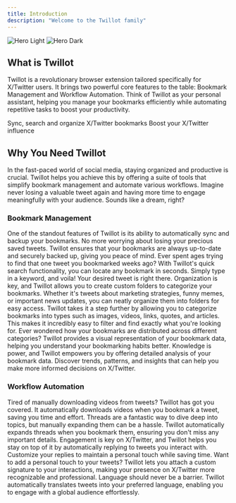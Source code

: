 ```yaml
---
title: Introduction
description: "Welcome to the Twillot family"
---
```


<img
  className="block dark:hidden"
  src="/images/hero-light.svg"
  alt="Hero Light"
/>
<img
  className="hidden dark:block"
  src="/images/hero-dark.svg"
  alt="Hero Dark"
/>

## What is Twillot

Twillot is a revolutionary browser extension tailored specifically for X/Twitter users. It brings two powerful core features to the table: Bookmark Management and Workflow Automation. Think of Twillot as your personal assistant, helping you manage your bookmarks efficiently while automating repetitive tasks to boost your productivity.

<CardGroup cols={2}>
  <Card title="Bookmark Management" icon="bookmark" href="/bookmarks">
    Sync, search and organize X/Twitter bookmarks
  </Card>
  <Card title="Workflow Automation" icon="code-branch" href="/workflows">
    Boost your X/Twitter influence
  </Card>
</CardGroup>

## Why You Need Twillot

In the fast-paced world of social media, staying organized and productive is crucial. Twillot helps you achieve this by offering a suite of tools that simplify bookmark management and automate various workflows. Imagine never losing a valuable tweet again and having more time to engage meaningfully with your audience. Sounds like a dream, right?

### Bookmark Management

<AccordionGroup>
  <Accordion title="Automatic Sync and Backup">
    One of the standout features of Twillot is its ability to automatically sync
    and backup your bookmarks. No more worrying about losing your precious saved
    tweets. Twillot ensures that your bookmarks are always up-to-date and
    securely backed up, giving you peace of mind.
  </Accordion>
  <Accordion title="Quick Bookmark Search">
    Ever spent ages trying to find that one tweet you bookmarked weeks ago? With
    Twillot's quick search functionality, you can locate any bookmark in
    seconds. Simply type in a keyword, and voila! Your desired tweet is right
    there.
  </Accordion>
  <Accordion title="Custom Folders">
    Organization is key, and Twillot allows you to create custom folders to
    categorize your bookmarks. Whether it's tweets about marketing strategies,
    funny memes, or important news updates, you can neatly organize them into
    folders for easy access.
  </Accordion>
  <Accordion title="Bookmark Categorization">
    Twillot takes it a step further by allowing you to categorize bookmarks into
    types such as images, videos, links, quotes, and articles. This makes it
    incredibly easy to filter and find exactly what you're looking for.
  </Accordion>
  <Accordion title="Bookmark Visualization">
    Ever wondered how your bookmarks are distributed across different
    categories? Twillot provides a visual representation of your bookmark data,
    helping you understand your bookmarking habits better.
  </Accordion>
  <Accordion title="Bookmark Data Analysis">
    Knowledge is power, and Twillot empowers you by offering detailed analysis
    of your bookmark data. Discover trends, patterns, and insights that can help
    you make more informed decisions on X/Twitter.
  </Accordion>
</AccordionGroup>

### Workflow Automation

<AccordionGroup>
  <Accordion title="Automatic Video Download">
    Tired of manually downloading videos from tweets? Twillot has got you
    covered. It automatically downloads videos when you bookmark a tweet, saving
    you time and effort.
  </Accordion>
  <Accordion title="Automatic Thread Expansion">
    Threads are a fantastic way to dive deep into topics, but manually expanding
    them can be a hassle. Twillot automatically expands threads when you
    bookmark them, ensuring you don't miss any important details.
  </Accordion>
  <Accordion title="Auto-Reply to Tweets">
    Engagement is key on X/Twitter, and Twillot helps you stay on top of it by
    automatically replying to tweets you interact with. Customize your replies
    to maintain a personal touch while saving time.
  </Accordion>
  <Accordion title="Auto-Comment on Tweets">
    Want to add a personal touch to your tweets? Twillot lets you attach a
    custom signature to your interactions, making your presence on X/Twitter
    more recognizable and professional.
  </Accordion>
  <Accordion title="Auto-Translate Tweets">
    Language should never be a barrier. Twillot automatically translates tweets
    into your preferred language, enabling you to engage with a global audience
    effortlessly.
  </Accordion>
</AccordionGroup>
